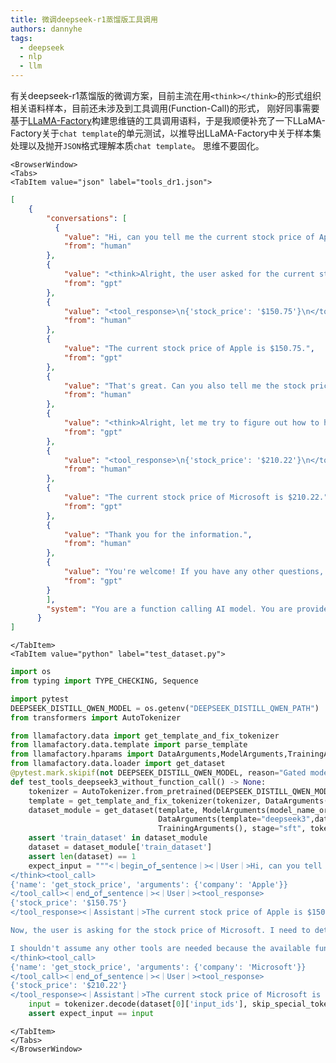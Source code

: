 ```yaml
---
title: 微调deepseek-r1蒸馏版工具调用
authors: dannyhe
tags:
  - deepseek
  - nlp
  - llm
---
```



有关deepseek-r1蒸馏版的微调方案，目前主流在用`<think></think>`的形式组织相关语料样本，目前还未涉及到工具调用(Function-Call)的形式，
刚好同事需要基于[LLaMA-Factory](https://github.com/hiyouga/LLaMA-Factory)构建思维链的工具调用语料，于是我顺便补充了一下LLaMA-Factory关于`chat template`的单元测试，以推导出LLaMA-Factory中关于样本集处理以及抛开`JSON`格式理解本质`chat template`。
思维不要固化。

<!-- truncate -->



```mdx-code-block
<BrowserWindow>
<Tabs>
<TabItem value="json" label="tools_dr1.json">
```

```json
[
    {
        "conversations": [
          {
            "value": "Hi, can you tell me the current stock price of Apple?",
            "from": "human"
        },
        {
            "value": "<think>Alright, the user asked for the current stock price of Apple. Looking at the tools available, there's a function called get_stock_price which exactly fits this request. I'll need to call this function with the parameter company set to 'Apple' to retrieve the information the user is asking for. This seems like the most straightforward and appropriate action to take.\n</think><tool_call>\n{'name': 'get_stock_price', 'arguments': {'company': 'Apple'}}\n</tool_call>",
            "from": "gpt"
        },
        {
            "value": "<tool_response>\n{'stock_price': '$150.75'}\n</tool_response>",
            "from": "human"
        },
        {
            "value": "The current stock price of Apple is $150.75.",
            "from": "gpt"
        },
        {
            "value": "That's great. Can you also tell me the stock price for Microsoft?",
            "from": "human"
        },
        {
            "value": "<think>Alright, let me try to figure out how to handle this user's request. The user first asked about Apple's stock price, and I responded by calling the get_stock_price function with 'Apple' as the argument. The tool provided the price, and I passed that information back to the user.\n\nNow, the user is asking for the stock price of Microsoft. I need to determine the appropriate action here. Looking at the tools available, there's still the get_stock_price function, which is designed to fetch current stock prices. Since the user is requesting another company's stock price, it makes sense to use the same function again but with the company name changed to Microsoft. \n\nI shouldn't assume any other tools are needed because the available functions are specifically tailored for stock prices and movie details. In this case, the relevant function is get_stock_price. I should ensure that the function is called with the correct parameter, 'Microsoft' in this case, to retrieve the accurate information the user is seeking. This approach is efficient and aligns directly with the user's request without making unnecessary assumptions or using unrelated tools.\n</think><tool_call>\n{'name': 'get_stock_price', 'arguments': {'company': 'Microsoft'}}\n</tool_call>",
            "from": "gpt"
        },
        {
            "value": "<tool_response>\n{'stock_price': '$210.22'}\n</tool_response>",
            "from": "human"
        },
        {
            "value": "The current stock price of Microsoft is $210.22.",
            "from": "gpt"
        },
        {
            "value": "Thank you for the information.",
            "from": "human"
        },
        {
            "value": "You're welcome! If you have any other questions, feel free to ask.",
            "from": "gpt"
        }
        ],
        "system": "You are a function calling AI model. You are provided with function signatures within <tools></tools> XML tags.You may call one or more functions to assist with the user query. Don't make assumptions about what values to plug into functions.Here are the available tools:<tools> [{'type': 'function', 'function': {'name': 'get_stock_price', 'description': 'Get the current stock price of a company', 'parameters': {'type': 'object', 'properties': {'company': {'type': 'string', 'description': 'The name of the company'}}, 'required': ['company']}}}, {'type': 'function', 'function': {'name': 'get_movie_details', 'description': 'Get details about a movie', 'parameters': {'type': 'object', 'properties': {'title': {'type': 'string', 'description': 'The title of the movie'}}, 'required': ['title']}}}] </tools>Use the following pydantic model json schema for each tool call you will make: {'title': 'FunctionCall', 'type': 'object', 'properties': {'arguments': {'title': 'Arguments', 'type': 'object'}, 'name': {'title': 'Name', 'type': 'string'}}, 'required': ['arguments', 'name']}For each function call return a json object with function name and arguments within <tool_call></tool_call> XML tags as follows:\n<tool_call>\n{tool_call}\n</tool_call>",
      }
]
```

```mdx-code-block
</TabItem>
<TabItem value="python" label="test_dataset.py">
```

```python
import os
from typing import TYPE_CHECKING, Sequence

import pytest
DEEPSEEK_DISTILL_QWEN_MODEL = os.getenv("DEEPSEEK_DISTILL_QWEN_PATH")
from transformers import AutoTokenizer

from llamafactory.data import get_template_and_fix_tokenizer
from llamafactory.data.template import parse_template
from llamafactory.hparams import DataArguments,ModelArguments,TrainingArguments
from llamafactory.data.loader import get_dataset
@pytest.mark.skipif(not DEEPSEEK_DISTILL_QWEN_MODEL, reason="Gated model.")
def test_tools_deepseek3_without_function_call() -> None:
    tokenizer = AutoTokenizer.from_pretrained(DEEPSEEK_DISTILL_QWEN_MODEL)
    template = get_template_and_fix_tokenizer(tokenizer, DataArguments(template="deepseek3"))
    dataset_module = get_dataset(template, ModelArguments(model_name_or_path=DEEPSEEK_DISTILL_QWEN_MODEL), 
                                 DataArguments(template="deepseek3",dataset="tool_zh_dr1"), 
                                 TrainingArguments(), stage="sft", tokenizer=tokenizer)
    assert 'train_dataset' in dataset_module
    dataset = dataset_module['train_dataset']
    assert len(dataset) == 1
    expect_input = """<｜begin▁of▁sentence｜><｜User｜>Hi, can you tell me the current stock price of Apple?<｜Assistant｜><think>Alright, the user asked for the current stock price of Apple. Looking at the tools available, there's a function called get_stock_price which exactly fits this request. I'll need to call this function with the parameter company set to 'Apple' to retrieve the information the user is asking for. This seems like the most straightforward and appropriate action to take.
</think><tool_call>
{'name': 'get_stock_price', 'arguments': {'company': 'Apple'}}
</tool_call><｜end▁of▁sentence｜><｜User｜><tool_response>
{'stock_price': '$150.75'}
</tool_response><｜Assistant｜>The current stock price of Apple is $150.75.<｜end▁of▁sentence｜><｜User｜>That's great. Can you also tell me the stock price for Microsoft?<｜Assistant｜><think>Alright, let me try to figure out how to handle this user's request. The user first asked about Apple's stock price, and I responded by calling the get_stock_price function with 'Apple' as the argument. The tool provided the price, and I passed that information back to the user.

Now, the user is asking for the stock price of Microsoft. I need to determine the appropriate action here. Looking at the tools available, there's still the get_stock_price function, which is designed to fetch current stock prices. Since the user is requesting another company's stock price, it makes sense to use the same function again but with the company name changed to Microsoft. 

I shouldn't assume any other tools are needed because the available functions are specifically tailored for stock prices and movie details. In this case, the relevant function is get_stock_price. I should ensure that the function is called with the correct parameter, 'Microsoft' in this case, to retrieve the accurate information the user is seeking. This approach is efficient and aligns directly with the user's request without making unnecessary assumptions or using unrelated tools.
</think><tool_call>
{'name': 'get_stock_price', 'arguments': {'company': 'Microsoft'}}
</tool_call><｜end▁of▁sentence｜><｜User｜><tool_response>
{'stock_price': '$210.22'}
</tool_response><｜Assistant｜>The current stock price of Microsoft is $210.22.<｜end▁of▁sentence｜><｜User｜>Thank you for the information.<｜Assistant｜>You're welcome! If you have any other questions, feel free to ask.<｜end▁of▁sentence｜>"""
    input = tokenizer.decode(dataset[0]['input_ids'], skip_special_tokens=False)
    assert expect_input == input
```

```mdx-code-block
</TabItem>
</Tabs>
</BrowserWindow>
```

